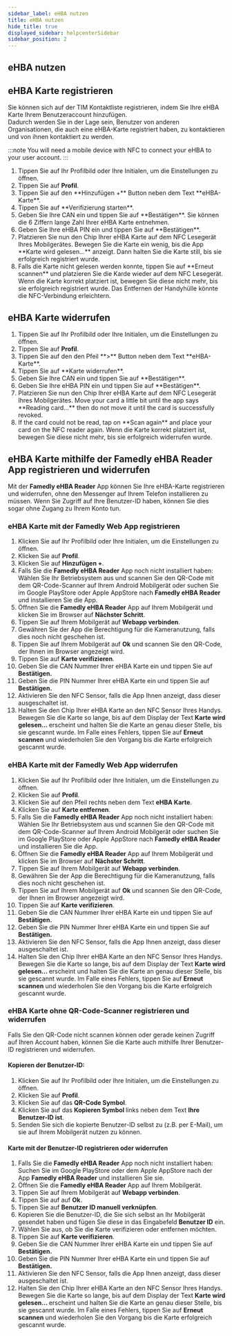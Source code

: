 ```yaml
---
sidebar_label: eHBA nutzen
title: eHBA nutzen
hide_title: true
displayed_sidebar: helpcenterSidebar
sidebar_position: 2
---
```



<div class="hero hero--primary">
  <div class="container">
    <h2 class="hero__title">eHBA nutzen</h2>
  </div>
</div>

## eHBA Karte registrieren

Sie können sich auf der TIM Kontaktliste registrieren, indem Sie Ihre eHBA Karte Ihrem Benutzeraccount hinzufügen.\
Dadurch werden Sie in der Lage sein, Benutzer von anderen Organisationen, die auch eine eHBA-Karte registriert haben, zu kontaktieren und von ihnen kontaktiert zu werden.  

:::note
You will need a mobile device with NFC to connect your eHBA to your user account.
:::

<Tabs>
  <TabItem value="mobil" label="Mobil">
  <ol>
    <li>Tippen Sie auf Ihr Profilbild oder Ihre Initialen, um die Einstellungen zu öffnen.</li>
    <li>Tippen Sie auf <b>Profil</b>.</li>
    <li>Tippen Sie auf den **Hinzufügen +** Button neben dem Text **eHBA-Karte**.</li>
    <li>Tippen Sie auf **Verifizierung starten**.</li>
    <li>Geben Sie Ihre CAN ein und tippen Sie auf **Bestätigen**. Sie können die 6 Ziffern lange Zahl Ihrer eHBA Karte entnehmen.</li>
    <li>Geben Sie Ihre eHBA PIN ein und tippen Sie auf **Bestätigen**.</li>
    <li>Platzieren Sie nun den Chip Ihrer eHBA Karte auf dem NFC Lesegerät Ihres Mobilgerätes. Bewegen Sie die Karte ein wenig, bis die App **Karte wird gelesen...** anzeigt. Dann halten Sie die Karte still, bis sie erfolgreich registriert wurde.</li>
    <li>Falls die Karte nicht gelesen werden konnte, tippen Sie auf **Erneut scannen** und platzieren Sie die Karde wieder auf dem NFC Lesegerät. Wenn die Karte korrekt platziert ist, bewegen Sie diese nicht mehr, bis sie erfolgreich registriert wurde. Das Entfernen der Handyhülle könnte die NFC-Verbindung erleichtern.</li>
  </ol>
  </TabItem>
</Tabs>

## eHBA Karte widerrufen

<Tabs>
  <TabItem value="mobile" label="Mobil">
  <ol>
    <li>Tippen Sie auf Ihr Profilbild oder Ihre Initialen, um die Einstellungen zu öffnen.</li>
    <li>Tippen Sie auf <b>Profil</b>.</li>
    <li>Tippen Sie auf den den Pfeil **>** Button neben dem Text **eHBA-Karte**.</li>
    <li>Tippen Sie auf **Karte widerrufen**.</li>
    <li>Geben Sie Ihre CAN ein und tippen Sie auf **Bestätigen**.</li>
    <li>Geben Sie Ihre eHBA PIN ein und tippen Sie auf **Bestätigen**.</li>
    <li>Platzieren Sie nun den Chip Ihrer eHBA Karte auf dem NFC Lesegerät Ihres Mobilgerätes. Move your card a little bit until the app says **Reading card...** then do not move it until the card is successfully revoked.</li>
    <li>If the card could not be read, tap on **Scan again** and place your card on the NFC reader again. Wenn die Karte korrekt platziert ist, bewegen Sie diese nicht mehr, bis sie erfolgreich widerrufen wurde.</li>
  </ol>
  </TabItem>
</Tabs>

## eHBA Karte mithilfe der Famedly eHBA Reader App registrieren und widerrufen

Mit der **Famedly eHBA Reader** App können Sie Ihre eHBA-Karte registrieren und widerrufen, ohne den Messenger auf Ihrem Telefon installieren zu müssen. Wenn Sie Zugriff auf Ihre Benutzer-ID haben, können Sie dies sogar ohne Zugang zu Ihrem Konto tun.

### eHBA Karte mit der Famedly Web App registrieren

<Tabs>
  <TabItem value="desktop" label="Desktop">
  <ol>
    <li>Klicken Sie auf Ihr Profilbild oder Ihre Initialen, um die Einstellungen zu öffnen.</li>
    <li>Klicken Sie auf <b>Profil</b>.</li>
    <li>Klicken Sie auf <b>Hinzufügen +</b>.</li>
    <li>Falls Sie die <b>Famedly eHBA Reader</b> App noch nicht installiert haben: Wählen Sie Ihr Betriebsystem aus und scannen Sie den QR-Code mit dem QR-Code-Scanner auf Ihrem Android Mobilgerät oder suchen Sie im Google PlayStore oder Apple AppStore nach <b>Famedly eHBA Reader</b> und installieren Sie die App.</li>
    <li>Öffnen Sie die <b>Famedly eHBA Reader</b> App auf Ihrem Mobilgerät und klicken Sie im Browser auf <b>Nächster Schritt</b>.</li>
    <li>Tippen Sie auf Ihrem Mobilgerät auf <b>Webapp verbinden</b>.</li>
    <li>Gewähren Sie der App die Berechtigung für die Kameranutzung, falls dies noch nicht geschehen ist.</li>
    <li>Tippen Sie auf Ihrem Mobilgerät auf <b>Ok</b> und scannen Sie den QR-Code, der Ihnen im Browser angezeigt wird.</li>
    <li>Tippen Sie auf <b>Karte verifizieren</b>.</li>
    <li>Geben Sie die CAN Nummer Ihrer eHBA Karte ein und tippen Sie auf <b>Bestätigen.</b></li>
    <li>Geben Sie die PIN Nummer Ihrer eHBA Karte ein und tippen Sie auf <b>Bestätigen.</b></li>
    <li>Aktivieren Sie den NFC Sensor, falls die App Ihnen anzeigt, dass dieser ausgeschaltet ist.</li>
    <li>Halten Sie den Chip Ihrer eHBA Karte an den NFC Sensor Ihres Handys. Bewegen Sie die Karte so lange, bis auf dem Display der Text <b>Karte wird gelesen… </b>erscheint und halten Sie die Karte an genau dieser Stelle, bis sie gescannt wurde. Im Falle eines Fehlers, tippen Sie auf <b>Erneut scannen</b> und wiederholen Sie den Vorgang bis die Karte erfolgreich gescannt wurde.</li>
  </ol>
  </TabItem>
</Tabs>

### eHBA Karte mit der Famedly Web App widerrufen

<Tabs>
  <TabItem value="desktop" label="Desktop">
  <ol>
    <li>Klicken Sie auf Ihr Profilbild oder Ihre Initialen, um die Einstellungen zu öffnen.</li>
    <li>Klicken Sie auf <b>Profil</b>.</li>
    <li>Klicken Sie auf den Pfeil rechts neben dem Text <b>eHBA Karte</b>.</li>
    <li>Klicken Sie auf <b>Karte entfernen</b>.</li>
    <li>Falls Sie die <b>Famedly eHBA Reader</b> App noch nicht installiert haben: Wählen Sie Ihr Betriebsystem aus und scannen Sie den QR-Code mit dem QR-Code-Scanner auf Ihrem Android Mobilgerät oder suchen Sie im Google PlayStore oder Apple AppStore nach <b>Famedly eHBA Reader</b> und installieren Sie die App.</li>
    <li>Öffnen Sie die <b>Famedly eHBA Reader</b> App auf Ihrem Mobilgerät und klicken Sie im Browser auf <b>Nächster Schritt</b>.</li>
    <li>Tippen Sie auf Ihrem Mobilgerät auf <b>Webapp verbinden</b>.</li>
    <li>Gewähren Sie der App die Berechtigung für die Kameranutzung, falls dies noch nicht geschehen ist.</li>
    <li>Tippen Sie auf Ihrem Mobilgerät auf <b>Ok</b> und scannen Sie den QR-Code, der Ihnen im Browser angezeigt wird.</li>
    <li>Tippen Sie auf <b>Karte verifizieren</b>.</li>
    <li>Geben Sie die CAN Nummer Ihrer eHBA Karte ein und tippen Sie auf <b>Bestätigen.</b></li>
    <li>Geben Sie die PIN Nummer Ihrer eHBA Karte ein und tippen Sie auf <b>Bestätigen.</b></li>
    <li>Aktivieren Sie den NFC Sensor, falls die App Ihnen anzeigt, dass dieser ausgeschaltet ist.</li>
    <li>Halten Sie den Chip Ihrer eHBA Karte an den NFC Sensor Ihres Handys. Bewegen Sie die Karte so lange, bis auf dem Display der Text <b>Karte wird gelesen… </b>erscheint und halten Sie die Karte an genau dieser Stelle, bis sie gescannt wurde. Im Falle eines Fehlers, tippen Sie auf <b>Erneut scannen</b> und wiederholen Sie den Vorgang bis die Karte erfolgreich gescannt wurde.</li>
  </ol>
  </TabItem>
</Tabs>

### eHBA Karte ohne QR-Code-Scanner registrieren und widerrufen

Falls Sie den QR-Code nicht scannen können oder gerade keinen Zugriff auf Ihren Account haben, können Sie die Karte auch mithilfe Ihrer Benutzer-ID registrieren und widerrufen.

#### Kopieren der Benutzer-ID:

<Tabs>
  <TabItem value="desktop" label="Desktop">
  <ol>
    <li>Klicken Sie auf Ihr Profilbild oder Ihre Initialen, um die Einstellungen zu öffnen.</li>
    <li>Klicken Sie auf <b>Profil</b>.</li>
    <li>Klicken Sie auf das <b>QR-Code Symbol</b>.</li>
    <li>Klicken Sie auf das <b>Kopieren Symbol </b>links neben dem Text <b>Ihre Benutzer-ID ist</b>.</li>
    <li>Senden Sie sich die kopierte Benutzer-ID selbst zu (z.B. per E-Mail), um sie auf Ihrem Mobilgerät nutzen zu können.</li>
  </ol>
  </TabItem>
</Tabs>

#### Karte mit der Benutzer-ID registrieren oder widerrufen

<Tabs>
  <TabItem value="mobil" label="Mobil">
  <ol>
    <li>Falls Sie die <b>Famedly eHBA Reader</b> App noch nicht installiert haben: Suchen Sie im Google PlayStore oder dem Apple AppStore nach der App <b>Famedly eHBA Reader</b> und installieren Sie sie.</li>
    <li>Öffnen Sie die <b>Famedly eHBA Reader</b> App auf Ihrem Mobilgerät.</li>
    <li>Tippen Sie auf Ihrem Mobilgerät auf <b>Webapp verbinden</b>.</li>
    <li>Tippen Sie auf auf <b>Ok</b>.</li>
    <li>Tippen Sie auf <b>Benutzer ID manuell verknüpfen</b>.</li>
    <li>Kopieren Sie die Benutzer-ID, die Sie sich selbst an Ihr Mobilgerät gesendet haben und fügen Sie diese in das Eingabefeld <b>Benutzer ID</b> ein.</li>
    <li>Wählen Sie aus, ob Sie die Karte verifizieren oder entfernen möchten.</li>
    <li>Tippen Sie auf <b>Karte verifizieren</b>.</li>
    <li>Geben Sie die CAN Nummer Ihrer eHBA Karte ein und tippen Sie auf <b>Bestätigen.</b></li>
    <li>Geben Sie die PIN Nummer Ihrer eHBA Karte ein und tippen Sie auf <b>Bestätigen.</b></li>
    <li>Aktivieren Sie den NFC Sensor, falls die App Ihnen anzeigt, dass dieser ausgeschaltet ist.</li>
    <li>Halten Sie den Chip Ihrer eHBA Karte an den NFC Sensor Ihres Handys. Bewegen Sie die Karte so lange, bis auf dem Display der Text <b>Karte wird gelesen… </b>erscheint und halten Sie die Karte an genau dieser Stelle, bis sie gescannt wurde. Im Falle eines Fehlers, tippen Sie auf <b>Erneut scannen</b> und wiederholen Sie den Vorgang bis die Karte erfolgreich gescannt wurde.</li>
  </ol>
  </TabItem>
</Tabs>
